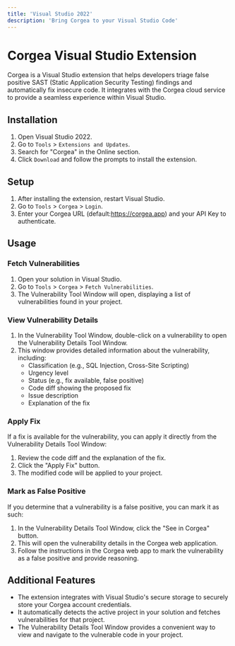 ```yaml
---
title: 'Visual Studio 2022'
description: 'Bring Corgea to your Visual Studio Code'
---
```


# Corgea Visual Studio Extension

Corgea is a Visual Studio extension that helps developers triage false positive SAST (Static Application Security Testing) findings and automatically fix insecure code. It integrates with the Corgea cloud service to provide a seamless experience within Visual Studio.

## Installation

1. Open Visual Studio 2022.
2. Go to `Tools` > `Extensions and Updates`.
3. Search for "Corgea" in the Online section.
4. Click `Download` and follow the prompts to install the extension.

## Setup

1. After installing the extension, restart Visual Studio.
2. Go to `Tools` > `Corgea` > `Login`.
3. Enter your Corgea URL (default:https://corgea.app) and your API Key to authenticate.

## Usage

### Fetch Vulnerabilities

1. Open your solution in Visual Studio.
2. Go to `Tools` > `Corgea` > `Fetch Vulnerabilities`.
3. The Vulnerability Tool Window will open, displaying a list of vulnerabilities found in your project.

### View Vulnerability Details

1. In the Vulnerability Tool Window, double-click on a vulnerability to open the Vulnerability Details Tool Window.
2. This window provides detailed information about the vulnerability, including:
   - Classification (e.g., SQL Injection, Cross-Site Scripting)
   - Urgency level
   - Status (e.g., fix available, false positive)
   - Code diff showing the proposed fix
   - Issue description
   - Explanation of the fix

### Apply Fix

If a fix is available for the vulnerability, you can apply it directly from the Vulnerability Details Tool Window:

1. Review the code diff and the explanation of the fix.
2. Click the "Apply Fix" button.
3. The modified code will be applied to your project.

### Mark as False Positive

If you determine that a vulnerability is a false positive, you can mark it as such:

1. In the Vulnerability Details Tool Window, click the "See in Corgea" button.
2. This will open the vulnerability details in the Corgea web application.
3. Follow the instructions in the Corgea web app to mark the vulnerability as a false positive and provide reasoning.

## Additional Features

- The extension integrates with Visual Studio's secure storage to securely store your Corgea account credentials.
- It automatically detects the active project in your solution and fetches vulnerabilities for that project.
- The Vulnerability Details Tool Window provides a convenient way to view and navigate to the vulnerable code in your project.
